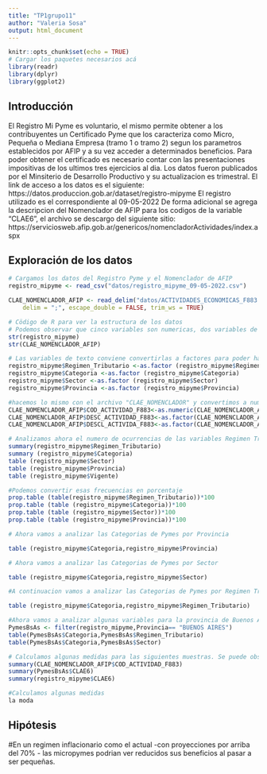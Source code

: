 ```yaml
---
title: "TP1grupo11"
author: "Valeria Sosa"
output: html_document
---
```



```r
knitr::opts_chunk$set(echo = TRUE)
# Cargar los paquetes necesarios acá
library(readr)
library(dplyr)
library(ggplot2)
```


## Introducción
El Registro Mi Pyme es voluntario, el mismo permite obtener a los contribuyentes un Certificado Pyme que los caracteriza como Micro, Pequeña o Mediana Empresa (tramo 1 o tramo 2) segun los parametros establecidos por AFIP y a su vez acceder a determinados beneficios. Para poder obtener el certificado es necesario contar con las presentaciones impositivas de los ultimos tres ejercicios al dia.
Los datos fueron publicados por el Minsiterio de Desarrollo Productivo y su actualizacion es trimestral. El link de acceso a los datos es el siguiente: https://datos.produccion.gob.ar/dataset/registro-mipyme
El registro utilizado es el correspondiente al 09-05-2022
De forma adicional se agrega la descripcion del Nomenclador de AFIP para los codigos de la variable "CLAE6", el archivo se descargo del siguiente sitio:
https://serviciosweb.afip.gob.ar/genericos/nomencladorActividades/index.aspx

## Exploración de los datos

```r
# Cargamos los datos del Registro Pyme y el Nomenclador de AFIP
registro_mipyme <- read_csv("datos/registro_mipyme_09-05-2022.csv")
```
```r
CLAE_NOMENCLADOR_AFIP <- read_delim("datos/ACTIVIDADES_ECONOMICAS_F883.txt", 
    delim = ";", escape_double = FALSE, trim_ws = TRUE)

```


```r
# Cödigo de R para ver la estructura de los datos
# Podemos observar que cinco variables son numericas, dos variables de tipo fecha y cuatro de tipo caracter. 
str(registro_mipyme)
str(CLAE_NOMENCLADOR_AFIP)
```

```r
# Las variables de texto conviene convertirlas a factores para poder hacer un analisis de las mismas.
registro_mipyme$Regimen_Tributario <-as.factor (registro_mipyme$Regimen_Tributario)
registro_mipyme$Categoria <-as.factor (registro_mipyme$Categoria)
registro_mipyme$Sector <-as.factor (registro_mipyme$Sector)
registro_mipyme$Provincia <-as.factor (registro_mipyme$Provincia)
```

```r
#hacemos lo mismo con el archivo "CLAE_NOMENCLADOR" y convertimos a numero el Codigo de Actividad
CLAE_NOMENCLADOR_AFIP$COD_ACTIVIDAD_F883<-as.numeric(CLAE_NOMENCLADOR_AFIP$COD_ACTIVIDAD_F883)
CLAE_NOMENCLADOR_AFIP$DESC_ACTIVIDAD_F883<-as.factor(CLAE_NOMENCLADOR_AFIP$DESC_ACTIVIDAD_F883)
CLAE_NOMENCLADOR_AFIP$DESCL_ACTIVIDA_F883<-as.factor(CLAE_NOMENCLADOR_AFIP$DESCL_ACTIVIDA_F883)
```

```r
# Analizamos ahora el numero de ocurrencias de las variables Regimen Tributario, Categoria, Sector, Provincia y certificado vigente, podemos utilizar la funcion table o summary.
summary(registro_mipyme$Regimen_Tributario)
summary (registro_mipyme$Categoria)
table (registro_mipyme$Sector)
table (registro_mipyme$Provincia)
table (registro_mipyme$Vigente)
```


```r
#Podemos convertir esas frecuencias en porcentaje
prop.table (table(registro_mipyme$Regimen_Tributario))*100
prop.table (table (registro_mipyme$Categoria))*100
prop.table (table (registro_mipyme$Sector))*100
prop.table (table (registro_mipyme$Provincia))*100

```

```r
# Ahora vamos a analizar las Categorias de Pymes por Provincia

table (registro_mipyme$Categoria,registro_mipyme$Provincia)
```

```r
# Ahora vamos a analizar las Categorias de Pymes por Sector

table (registro_mipyme$Categoria,registro_mipyme$Sector)
```
```r
#A continuacion vamos a analizar las Categorias de Pymes por Regimen Tributario

table (registro_mipyme$Categoria,registro_mipyme$Regimen_Tributario)
```
```r
#Ahora vamos a analizar algunas variables para la provincia de Buenos Aires
PymesBsAs <- filter(registro_mipyme,Provincia== "BUENOS AIRES")
table(PymesBsAs$Categoria,PymesBsAs$Regimen_Tributario)
table(PymesBsAs$Categoria,PymesBsAs$Sector)
```


```r
# Calculamos algunas medidas para las siguientes muestras. Se puede observar que en el caso del nomenclador la muestra no esta sesgada, en cambio el Registro Mi Pyme y el analisis para Bs As se encuentra sesgada a la derecha, es decir que las actividades se concentran hacia los codigos de la derecha.
summary(CLAE_NOMENCLADOR_AFIP$COD_ACTIVIDAD_F883)
summary(PymesBsAs$CLAE6)
summary(registro_mipyme$CLAE6)
```


```r
#Calculamos algunas medidas
la moda 
```



## Hipótesis
#En un regimen inflacionario como el actual -con proyecciones por arriba del 70% - las micropymes podrian ver reducidos sus beneficios al pasar a ser pequeñas.

